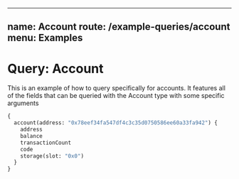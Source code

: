 ---
name: Account
route: /example-queries/account
menu: Examples
----
# Query: Account

This is an example of how to query specifically for accounts. It features all of the fields
that can be queried with the Account type with some specific arguments

```graphql
{
  account(address: "0x78eef34fa547df4c3c35d0750586ee60a33fa942") {
    address
    balance
    transactionCount
    code
    storage(slot: "0x0")
  }
}
```
